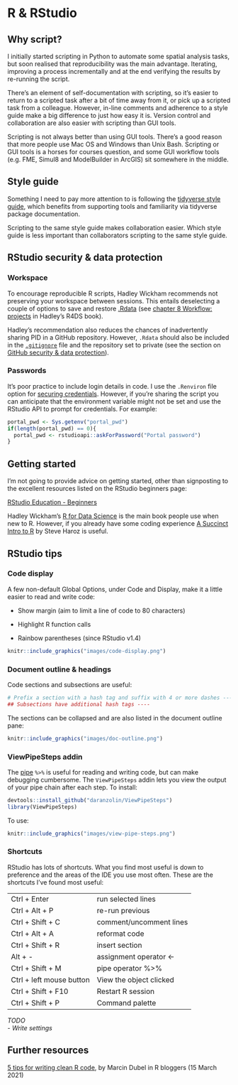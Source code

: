 # R & RStudio {#r}

## Why script?

I initially started scripting in Python to automate some spatial analysis tasks, but soon realised that reproducibility was the main advantage. Iterating, improving a process incrementally and at the end verifying the results by re-running the script.

There's an element of self-documentation with scripting, so it's easier to return to a scripted task after a bit of time away from it, or pick up a scripted task from a colleague. However, in-line comments and adherence to a style guide make a big difference to just how easy it is. Version control and collaboration are also easier with scripting than GUI tools.

Scripting is not always better than using GUI tools. There's a good reason that more people use Mac OS and Windows than Unix Bash. Scripting or GUI tools is a horses for courses question, and some GUI workflow tools (e.g. FME, Simul8 and ModelBuilder in ArcGIS) sit somewhere in the middle.

## Style guide

Something I need to pay more attention to is following the [tidyverse style guide](https://style.tidyverse.org/), which benefits from supporting tools and familiarity via tidyverse package documentation.

Scripting to the same style guide makes collaboration easier. Which style guide is less important than collaborators scripting to the same style guide.

## RStudio security & data protection {#pid}

### Workspace {#workspace}

To encourage reproducible R scripts, Hadley Wickham recommends not preserving your workspace between sessions. This entails deselecting a couple of options to save and restore [.Rdata](https://bookdown.org/ndphillips/YaRrr/rdata-files.html) (see [chapter 8 Workflow: projects](https://r4ds.had.co.nz/workflow-projects.html#what-is-real) in Hadley's R4DS book).

Hadley's recommendation also reduces the chances of inadvertently sharing PID in a GitHub repository. However, `.Rdata` should also be included in the [`.gitignore`](https://git-scm.com/docs/gitignore) file and the repository set to private (see the section on [GitHub security & data protection](#github-security)).

### Passwords

It's poor practice to include login details in code. I use the `.Renviron` file option for [securing credentials](https://db.rstudio.com/best-practices/managing-credentials/#use-environment-variables). However, if you're sharing the script you can anticipate that the environment variable might not be set and use the RStudio API to prompt for credentials. For example:

```r
portal_pwd <- Sys.getenv("portal_pwd")
if(length(portal_pwd) == 0){
  portal_pwd <- rstudioapi::askForPassword("Portal password")
}
```

## Getting started

I'm not going to provide advice on getting started, other than signposting to the excellent resources listed on the RStudio beginners page:

[RStudio Education - Beginners](https://education.rstudio.com/learn/beginner/)

Hadley Wickham's [R for Data Science](https://r4ds.had.co.nz/index.html) is the main book people use when new to R. However, if you already have some coding experience [A Succinct Intro to R](http://r-guide.steveharoz.com/index.html) by Steve Haroz is useful.

## RStudio tips

### Code display

A few non-default Global Options, under Code and Display, make it a little easier to read and write code:

-   Show margin (aim to limit a line of code to 80 characters)

-   Highlight R function calls

-   Rainbow parentheses (since RStudio v1.4)

```r
knitr::include_graphics("images/code-display.png")
```

### Document outline & headings

Code sections and subsections are useful:

```r
# Prefix a section with a hash tag and suffix with 4 or more dashes ----
## Subsections have additional hash tags ----
```

The sections can be collapsed and are also listed in the document outline pane:

```r
knitr::include_graphics("images/doc-outline.png")
```

### ViewPipeSteps addin

The [pipe](https://r4ds.had.co.nz/pipes.html) `%>%` is useful for reading and writing code, but can make debugging cumbersome. The `ViewPipeSteps` addin lets you view the output of your pipe chain after each step. To install:

```r
devtools::install_github("daranzolin/ViewPipeSteps")
library(ViewPipeSteps)
```

To use:

```r
knitr::include_graphics("images/view-pipe-steps.png")
```

### Shortcuts

RStudio has lots of shortcuts. What you find most useful is down to preference and the areas of the IDE you use most often. These are the shortcuts I've found most useful:

|                          |                         |
|--------------------------|-------------------------|
| Ctrl + Enter             | run selected lines      |
| Ctrl + Alt + P           | re-run previous         |
| Ctrl + Shift + C         | comment/uncomment lines |
| Ctrl + Alt + A           | reformat code           |
| Ctrl + Shift + R         | insert section          |
| Alt + -                  | assignment operator \<- |
| Ctrl + Shift + M         | pipe operator %\>%      |
| Ctrl + left mouse button | View the object clicked |
| Ctrl + Shift + F10       | Restart R session       |
| Ctrl + Shift + P         | Command palette         |

*TODO* \
- *Write settings*

## Further resources

[5 tips for writing clean R code](https://www.r-bloggers.com/2021/03/5-tips-for-writing-clean-r-code-leave-your-code-reviewer-commentless/), by Marcin Dubel in R bloggers (15 March 2021)
